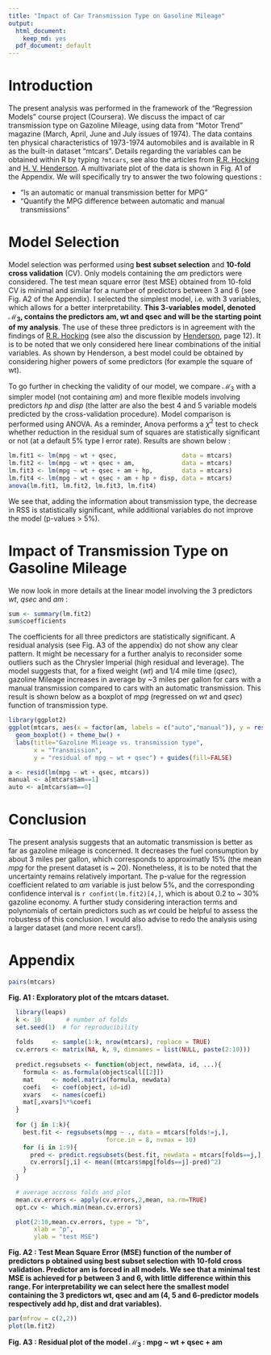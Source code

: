 ```yaml
---
title: "Impact of Car Transmission Type on Gasoline Mileage"
output:
  html_document:
    keep_md: yes
  pdf_document: default
---
```

# Introduction

The present analysis was performed in the framework of the "Regression Models" course project (Coursera).
We discuss the impact of car transmission type on Gazoline Mileage, using data from "Motor Trend" magazine (March, April, June and July issues of 1974). The data contains ten physical characteristics of 1973-1974 automobiles and is available in R as the built-in dataset "mtcars". Details regarding the variables can be obtained within R by typing ```?mtcars```, see also the articles from [R.R. Hocking][1] and [H. V. Henderson][2]. A multivariate plot of the data is shown in Fig. A1 of the Appendix. We will specifically try to answer the two folowing questions :

* “Is an automatic or manual transmission better for MPG”
* "Quantify the MPG difference between automatic and manual transmissions"

[1]: http://www.jstor.org/discover/10.2307/2529336?sid=21105393870311&uid=4&uid=3737864&uid=2129&uid=2&uid=70
[2]: http://www.mortality.org/INdb/2008/02/12/8/document.pdf

# Model Selection
Model selection was performed using **best subset selection** and **10-fold cross validation** (CV).
Only models containing the *am* predictors were considered.
The test mean square error (test MSE) obtained from 10-fold CV is minimal and similar for a number of predictors between 3 and 6 (see Fig. A2 of the Appendix). I selected the simplest model, i.e. with 3 variables, which allows for a better interpretability.
**This 3-variables model, denoted $\mathcal{M}_3$, contains the predictors am, wt and qsec and will be the starting point of my analysis**. The use of these three predictors is in agreement with the findings of [R.R. Hocking][1] (see also the discussion by [Henderson][2], page 12). It is to be noted that we only considered here linear combinations of the initial variables. As shown by Henderson, a best model could be obtained by considering higher powers of some predictors (for example the square of wt).

To go further in checking the validity of our model, we compare $\mathcal{M}_3$ with a simpler model (not containing *am*) and more flexible models involving predictors *hp* and *disp* (the latter are also the best 4 and 5 variable models predicted by the cross-validation procedure). Model comparison is performed using ANOVA. As a reminder, Anova performs a $\chi^2$ test to check whether reduction in the residual sum of squares are statistically significant or not (at a default 5% type I error rate). Results are shown below :
```r
lm.fit1 <- lm(mpg ~ wt + qsec,                  data = mtcars)
lm.fit2 <- lm(mpg ~ wt + qsec + am,             data = mtcars)
lm.fit3 <- lm(mpg ~ wt + qsec + am + hp,        data = mtcars)
lm.fit4 <- lm(mpg ~ wt + qsec + am + hp + disp, data = mtcars)
anova(lm.fit1, lm.fit2, lm.fit3, lm.fit4)
```

We see that, adding the information about transmission type, the decrease in RSS is statistically significant, while additional variables do not improve the model (p-values > 5%).

# Impact of Transmission Type on Gasoline Mileage

We now look in more details at the linear model involving the 3 predictors *wt*, *qsec* and *am* :
```r
sum <- summary(lm.fit2)
sum$coefficients
```
The coefficients for all three predictors are statistically significant. A residual analysis (see Fig. A3 of the appendix)  do not show any clear pattern. It might be necessary for a further analyis to reconsider some outliers such as the Chrysler Imperial (high residual and leverage).
The model suggests that, for a fixed weight (*wt*) and 1/4 mile time (*qsec*), gazoline Mileage increases in average by ~3 miles per gallon for cars with a manual transmission compared to cars with an automatic transmission. This result is shown below as a boxplot of *mpg* (regressed on *wt* and *qsec*) function of transmission type.

```r
library(ggplot2)
ggplot(mtcars, aes(x = factor(am, labels = c("auto","manual")), y = resid(lm(mpg ~ wt + qsec, mtcars)), fill=as.factor(am) )) +
  geom_boxplot() + theme_bw() + 
  labs(title="Gazoline Mlieage vs. transmission type",
       x = "Transmission",
       y = "residual of mpg ~ wt + qsec") + guides(fill=FALSE)
```

```r
a <- resid(lm(mpg ~ wt + qsec, mtcars))
manual <- a[mtcars$am==1]
auto <- a[mtcars$am==0]
```

# Conclusion

The present analysis suggests that an automatic transmission is better as far as gazoline mileage is concerned.
It decreases the fuel consumption by about 3 miles per gallon, which corresponds to approximatly 15% (the mean *mpg* for the present dataset is ~ 20). Nonetheless, it is to be noted that the uncertainty remains relatively important. The p-value for the regression coefficient related to *am* variable is just below 5%, and the corresponding confidence interval is ```r confint(lm.fit2)[4,]```, which is about 0.2 to ~ 30% gazoline economy. A further study considering interaction terms and polynomials of certain predictors such as *wt* could be helpful to assess the robustess of this conclusion. I would also advise to redo the analysis using a larger dataset (and more recent cars!).

\newpage

# Appendix

```r
pairs(mtcars)
```

**Fig. A1 : Exploratory plot of the mtcars dataset.**

```r
  library(leaps)
  k <- 10       # number of folds
  set.seed(1)  # for reproducibility
  
  folds     <- sample(1:k, nrow(mtcars), replace = TRUE)
  cv.errors <- matrix(NA, k, 9, dimnames = list(NULL, paste(2:10)))
  
  predict.regsubsets <- function(object, newdata, id, ...){
    formula <- as.formula(object$call[[2]])
    mat     <- model.matrix(formula, newdata)
    coefi   <- coef(object, id=id)
    xvars   <- names(coefi)
    mat[,xvars]%*%coefi
  } 
  
  for (j in 1:k){
    best.fit <- regsubsets(mpg ~ ., data = mtcars[folds!=j,],
                           force.in = 8, nvmax = 10)
    for (i in 1:9){
      pred <- predict.regsubsets(best.fit, newdata = mtcars[folds==j,], id=i)
      cv.errors[j,i] <- mean((mtcars$mpg[folds==j]-pred)^2)
    }
  }
  
  # average accross folds and plot
  mean.cv.errors <- apply(cv.errors,2,mean, na.rm=TRUE)
  opt.cv <- which.min(mean.cv.errors)

  plot(2:10,mean.cv.errors, type = "b",
       xlab = "p",
       ylab = "test MSE")
```

**Fig. A2 : Test Mean Square Error (MSE) function of the number of predictors p obtained using best subset selection with 10-fold cross validation. Predictor am is forced in all models. We see that a minimal test MSE is achieved for p between 3 and 6, with little difference within this range. For interpretability we can select here the smallest model containing the 3 predictors wt, qsec and am (4, 5 and 6-predictor models respectively add hp, dist and drat variables).**

```r
par(mfrow = c(2,2))
plot(lm.fit2)
```

**Fig. A3 : Residual plot of the model $\mathcal{M}_3$ : mpg ~ wt + qsec + am**

